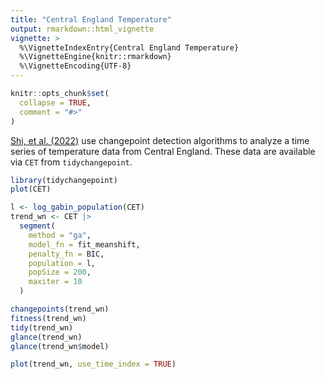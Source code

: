 ```yaml
---
title: "Central England Temperature"
output: rmarkdown::html_vignette
vignette: >
  %\VignetteIndexEntry{Central England Temperature}
  %\VignetteEngine{knitr::rmarkdown}
  %\VignetteEncoding{UTF-8}
---
```


```r
knitr::opts_chunk$set(
  collapse = TRUE,
  comment = "#>"
)
```

[Shi, et al. (2022)](10.1175/JCLI-D-21-0489.1) use changepoint detection algorithms to analyze a time series of temperature data from Central England. 
These data are available via `CET` from `tidychangepoint`. 

```r
library(tidychangepoint)
plot(CET)
```


```r
l <- log_gabin_population(CET)
trend_wn <- CET |>
  segment(
    method = "ga", 
    model_fn = fit_meanshift, 
    penalty_fn = BIC, 
    population = l, 
    popSize = 200, 
    maxiter = 10
  )
```

```r
changepoints(trend_wn)
fitness(trend_wn)
tidy(trend_wn)
glance(trend_wn)
glance(trend_wn$model)
```

```r
plot(trend_wn, use_time_index = TRUE)
```

